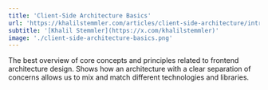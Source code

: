 ```yaml
---
title: 'Client-Side Architecture Basics'
url: 'https://khalilstemmler.com/articles/client-side-architecture/introduction/'
subtitle: '[Khalil Stemmler](https://x.com/khalilstemmler)'
image: './client-side-architecture-basics.png'
---
```


The best overview of core concepts and principles related to frontend architecture design. Shows how an architecture with a clear separation of concerns allows us to mix and match different technologies and libraries.
